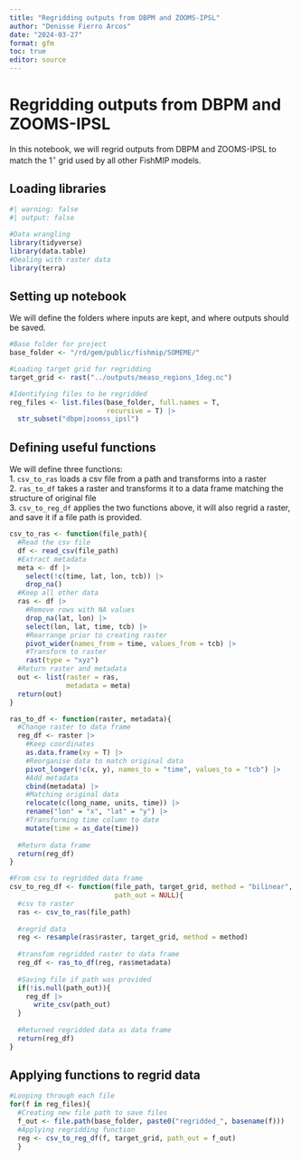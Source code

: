 ```yaml
---
title: "Regridding outputs from DBPM and ZOOMS-IPSL"
author: "Denisse Fierro Arcos"
date: "2024-03-27"
format: gfm
toc: true
editor: source
---
```


# Regridding outputs from DBPM and ZOOMS-IPSL

In this notebook, we will regrid outputs from DBPM and ZOOMS-IPSL to match the $1^{\circ}$ grid used by all other FishMIP models.  
  
## Loading libraries
  
```r
#| warning: false
#| output: false

#Data wrangling
library(tidyverse)
library(data.table)
#Dealing with raster data
library(terra)
```

## Setting up notebook

We will define the folders where inputs are kept, and where outputs should be saved.

```r
#Base folder for project
base_folder <- "/rd/gem/public/fishmip/SOMEME/"

#Loading target grid for regridding
target_grid <- rast("../outputs/measo_regions_1deg.nc")

#Identifying files to be regridded
reg_files <- list.files(base_folder, full.names = T, 
                        recursive = T) |> 
  str_subset("dbpm|zoomss_ipsl")
```
  
## Defining useful functions 
We will define three functions:  
1. `csv_to_ras` loads a csv file from a path and transforms into a raster  
2. `ras_to_df` takes a raster and transforms it to a data frame matching the structure of original file  
3. `csv_to_reg_df` applies the two functions above, it will also regrid a raster, and save it if a file path is provided.  
   
```r
csv_to_ras <- function(file_path){
  #Read the csv file
  df <- read_csv(file_path)
  #Extract metadata
  meta <- df |> 
    select(!c(time, lat, lon, tcb)) |> 
    drop_na()
  #Keep all other data
  ras <- df |> 
    #Remove rows with NA values
    drop_na(lat, lon) |>
    select(lon, lat, time, tcb) |> 
    #Rearrange prior to creating raster
    pivot_wider(names_from = time, values_from = tcb) |> 
    #Transform to raster
    rast(type = "xyz")
  #Return raster and metadata
  out <- list(raster = ras,
              metadata = meta)
  return(out)
}

ras_to_df <- function(raster, metadata){
  #Change raster to data frame
  reg_df <- raster |>
    #Keep coordinates
    as.data.frame(xy = T) |> 
    #Reorganise data to match original data
    pivot_longer(!c(x, y), names_to = "time", values_to = "tcb") |> 
    #Add metadata
    cbind(metadata) |> 
    #Matching original data
    relocate(c(long_name, units, time)) |> 
    rename("lon" = "x", "lat" = "y") |> 
    #Transforming time column to date
    mutate(time = as_date(time))
  
  #Return data frame
  return(reg_df)
}

#From csv to regridded data frame
csv_to_reg_df <- function(file_path, target_grid, method = "bilinear",
                          path_out = NULL){
  #csv to raster
  ras <- csv_to_ras(file_path)
  
  #regrid data
  reg <- resample(ras$raster, target_grid, method = method)
  
  #transfom regridded raster to data frame
  reg_df <- ras_to_df(reg, ras$metadata)
  
  #Saving file if path was provided
  if(!is.null(path_out)){
    reg_df |> 
      write_csv(path_out)
  }
  
  #Returned regridded data as data frame
  return(reg_df)
}
```
  
## Applying functions to regrid data
  
```r
#Looping through each file
for(f in reg_files){
  #Creating new file path to save files
  f_out <- file.path(base_folder, paste0("regridded_", basename(f)))
  #Applying regridding function
  reg <- csv_to_reg_df(f, target_grid, path_out = f_out)
  }
```
  

